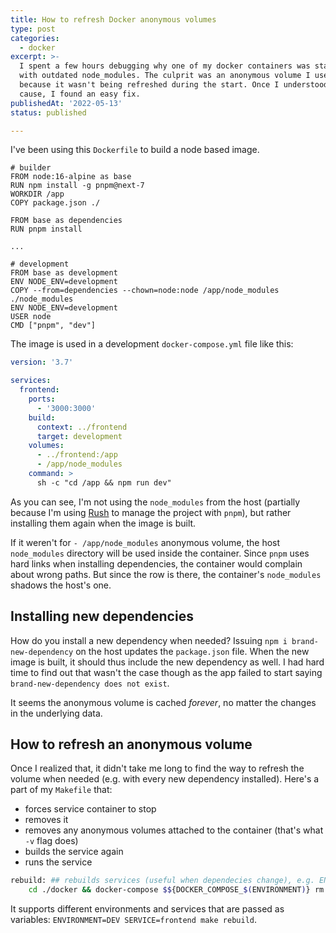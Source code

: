 ```yaml
---
title: How to refresh Docker anonymous volumes
type: post
categories:
  - docker
excerpt: >-
  I spent a few hours debugging why one of my docker containers was starting
  with outdated node_modules. The culprit was an anonymous volume I used,
  because it wasn't being refreshed during the start. Once I understood the root
  cause, I found an easy fix.
publishedAt: '2022-05-13'
status: published

---
```


I've been using this `Dockerfile` to build a node based image.

``` docker
# builder
FROM node:16-alpine as base
RUN npm install -g pnpm@next-7
WORKDIR /app
COPY package.json ./

FROM base as dependencies
RUN pnpm install

...

# development
FROM base as development
ENV NODE_ENV=development
COPY --from=dependencies --chown=node:node /app/node_modules ./node_modules
ENV NODE_ENV=development
USER node
CMD ["pnpm", "dev"]
```

The image is used in a development `docker-compose.yml` file like this:

``` yaml
version: '3.7'

services:
  frontend:
    ports:
      - '3000:3000'
    build:
      context: ../frontend
      target: development
    volumes:
      - ../frontend:/app
      - /app/node_modules
    command: >
      sh -c "cd /app && npm run dev"
```

As you can see, I'm not using the `node_modules` from the host (partially because I'm using [Rush](https://rushjs.io/) to manage the project with `pnpm`), but rather installing them again when the image is built.

If it weren't for `- /app/node_modules` anonymous volume, the host `node_modules` directory will be used inside the container. Since `pnpm` uses hard links when installing dependencies, the container would complain about wrong paths. But since the row is there, the container's `node_modules` shadows the host's one.

## Installing new dependencies

How do you install a new dependency when needed? Issuing `npm i brand-new-dependency` on the host updates the `package.json` file. When the new image is built, it should thus include the new dependency as well. I had hard time to find out that wasn't the case though as the app failed to start saying `brand-new-dependency does not exist`.

It seems the anonymous volume is cached *forever*, no matter the changes in the underlying data.

## How to refresh an anonymous volume

Once I realized that, it didn't take me long to find the way to refresh the volume when needed (e.g. with every new dependency installed). Here's a part of my `Makefile` that:

- forces service container to stop
- removes it
- removes any anonymous volumes attached to the container (that's what `-v` flag does)
- builds the service again
- runs the service

``` bash
rebuild: ## rebuilds services (useful when dependecies change), e.g. ENVIRONMENT=DEV SERVICE=frontend make rebuild
	cd ./docker && docker-compose $${DOCKER_COMPOSE_$(ENVIRONMENT)} rm --force --stop -v $(SERVICE) && docker-compose $${DOCKER_COMPOSE_$(ENVIRONMENT)} build $(SERVICE) && docker-compose $${DOCKER_COMPOSE_$(ENVIRONMENT)} up $(SERVICE)
```

It supports different environments and services that are passed as variables: `ENVIRONMENT=DEV SERVICE=frontend make rebuild`.
